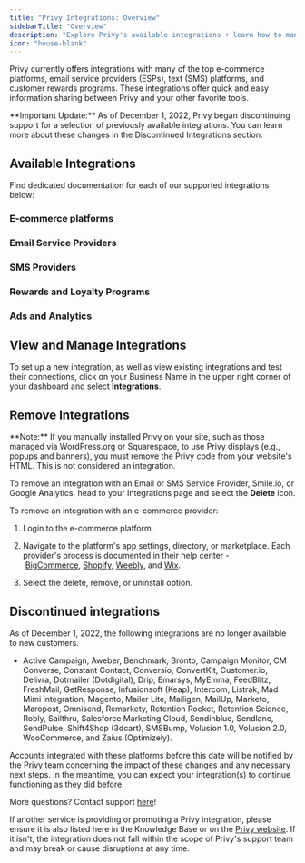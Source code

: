 ```yaml
---
title: "Privy Integrations: Overview"
sidebarTitle: "Overview"
description: "Explore Privy's available integrations + learn how to manage them."
icon: "house-blank"
---
```


Privy currently offers integrations with many of the top e-commerce platforms, email service providers (ESPs), text (SMS) platforms, and customer rewards programs. These integrations offer quick and easy information sharing between Privy and your other favorite tools. 

<Note>
  **Important Update:** As of December 1, 2022, Privy began discontinuing support for a selection of previously available integrations. You can learn more about these changes in the Discontinued Integrations section. 
</Note>

## Available Integrations

Find dedicated documentation for each of our supported integrations below:

### <Icon icon="globe" /> E-commerce platforms

<CardGroup cols={4}>
  <Card title="Shopify" horizontal={true} href="/docs/learn/integrations/shopify" />

  <Card title="BigCommerce" horizontal={true} href="/docs/learn/integrations/bigcommerce" />

  <Card title="Wix" horizontal={true} href="/docs/learn/integrations/wix" />

  <Card title="Weebly" horizontal={true} href="/docs/learn/integrations/weebly" />
</CardGroup>

### <Icon icon="envelope" /> Email Service Providers

<CardGroup cols={2}>
  <Card title="Klaviyo" horizontal={true} href="/docs/learn/integrations/klaviyo" />

  <Card title="Mailchimp" horizontal={true} href="/docs/learn/integrations/mailchimp" />
</CardGroup>

### <Icon icon="mobile" /> SMS Providers

<CardGroup cols={3}>
  <Card title="Emotive" horizontal={true} href="/docs/learn/integrations/emotive" />
  
  <Card title="Attentive" horizontal={true} href="/docs/learn/integrations/attentive" />

  <Card title="Postscript" horizontal={true} href="/docs/learn/integrations/postscript" />
    
</CardGroup>

### <Icon icon="gift" /> Rewards and Loyalty Programs

<CardGroup cols={2}>
  <Card title="Smile" horizontal={true} href="/docs/learn/integrations/smile" />
</CardGroup>

### <Icon icon="rectangle-ad" /> Ads and Analytics

<CardGroup cols={2}>
  <Card title="Google Analytics" horizontal={true} href="/docs/learn/integrations/enable-google-analytics" />
</CardGroup>

## View and Manage Integrations

To set up a new integration, as well as view existing integrations and test their connections, click on your Business Name in the upper right corner of your dashboard and select **Integrations**.

## Remove Integrations

<Warning>
  **Note:** If you manually installed Privy on your site, such as those managed via WordPress.org or Squarespace, to use Privy displays (e.g., popups and banners), you must remove the Privy code from your website's HTML. This is not considered an integration. 
</Warning>

To remove an integration with an Email or SMS Service Provider, Smile.io, or Google Analytics, head to your Integrations page and select the **Delete** icon.

To remove an integration with an e-commerce provider:

1. Login to the e-commerce platform. 

2. Navigate to the platform's app settings, directory, or marketplace. Each provider's process is documented in their help center - [BigCommerce](https://support.bigcommerce.com/), [Shopify](https://help.shopify.com/), [Weebly](https://www.weebly.com/app/help), and [Wix](https://support.wix.com/). 

3. Select the delete, remove, or uninstall option. 

## Discontinued integrations

As of December 1, 2022, the following integrations are no longer available to new customers.

* Active Campaign, Aweber, Benchmark, Bronto, Campaign Monitor, CM Converse, Constant Contact, Conversio, ConvertKit, Customer.io, Delivra, Dotmailer (Dotdigital), Drip, Emarsys, MyEmma, FeedBlitz, FreshMail, GetResponse, Infusionsoft (Keap), Intercom, Listrak, Mad Mimi integration, Magento, Mailer Lite, Mailigen, MailUp, Marketo, Maropost, Omnisend, Remarkety, Retention Rocket, Retention Science, Robly, Sailthru, Salesforce Marketing Cloud, Sendinblue, Sendlane, SendPulse, Shift4Shop (3dcart), SMSBump, Volusion 1.0, Volusion 2.0, WooCommerce, and Zaius (Optimizely). 

Accounts integrated with these platforms before this date will be notified by the Privy team concerning the impact of these changes and any necessary next steps. In the meantime, you can expect your integration(s) to continue functioning as they did before. 

More questions? Contact support [here](mailto:support@privy.com)! 

If another service is providing or promoting a Privy integration, please ensure it is also listed here in the Knowledge Base or on the [Privy website](https://www.privy.com/integrations). If it isn't, the integration does not fall within the scope of Privy's support team and may break or cause disruptions at any time.